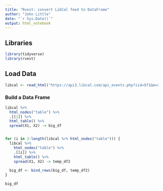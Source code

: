 ```yaml
---
title: "Rvest: convert LibCal feed to DataFrame"
author: "John Little"
date: "`r Sys.Date()`"
output: html_notebook
---
```


## Libraries
 
```r
library(tidyverse)
library(rvest)
```
  
## Load Data 

```r
libcal <- read_html("https://api3.libcal.com/api_events.php?iid=971&m=upc&cid=3819&c=&d=25858&l=50&target=_blank")
```

### Build a Data Frame

```r
libcal %>% 
  html_nodes("table") %>% 
  .[[1]] %>% 
  html_table() %>% 
  spread(X1, X2) -> big_df  


for (i in 2:length(libcal %>% html_nodes("table"))) {
  libcal %>% 
    html_nodes("table") %>% 
    .[[i]] %>% 
    html_table() %>% 
    spread(X1, X2) -> temp_df2  
  
  big_df <- bind_rows(big_df, temp_df2)
}

big_df


```



